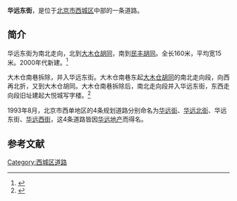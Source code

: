 {{Infobox China Road
|路牌类型 = Beijing
|道路方向 = NS
|中文道路名称 = 华远东街
|道路名称拼音 = HUAYUAN DONGJIE
|图片 =
|图片说明 = 
|道路属性 = 
|道路总长度 = 
|车速限制 = 
|行车线数量 = 
|所在地区 = [[北京市|北京市]][[西城区|西城区]]
|起点 = [[大木仓胡同|大木仓胡同]]
|终点 = [[民丰胡同|民丰胡同]]
|路段主要建筑 = 
}}

'''华远东街'''，是位于[[北京市|北京市]][[西城区|西城区]]中部的一条道路。

==简介==
华远东街为南北走向，北到[[大木仓胡同|大木仓胡同]]，南到[[民丰胡同|民丰胡同]]。全长160米，平均宽15米。2000年代新建。<ref>{{Cite web |url=http://www.bjdclib.com/subdb/laneculture/lane/200907/t20090702_3911.html |title=华远东街，东华流韵，2009-07-02 |accessdate=2015-03-07 |archive-date=2015-04-02 |archive-url=https://web.archive.org/web/20150402180720/http://www.bjdclib.com/subdb/laneculture/lane/200907/t20090702_3911.html |dead-url=no }}</ref>

大木仓南巷拆除，并入华远东街。大木仓南巷东起[[大木仓胡同|大木仓胡同]]的南北走向段，向西再北折，又到大木仓胡同。大木仓南巷拆除后，南北走向段并入华远东街，东西走向段旧址建起大悦城写字楼。<ref>{{Cite web |url=http://www.bjdclib.com/subdb/laneculture/lane/200907/t20090702_4109.html |title=大木仓南巷，东华流韵，2009-07-02 |accessdate=2015-03-07 |archive-date=2015-04-02 |archive-url=https://web.archive.org/web/20150402170509/http://www.bjdclib.com/subdb/laneculture/lane/200907/t20090702_4109.html |dead-url=no }}</ref>

1993年8月，北京市西单地区的4条规划道路分别命名为[[华远街|华远街]]、[[华远北街|华远北街]]、华远东街、[[华远西街|华远西街]]，这4条道路皆因[[华远地产|华远地产]]而得名。

==参考文献==
{{reflist}}

[[Category:西城区道路|Category:西城区道路]]